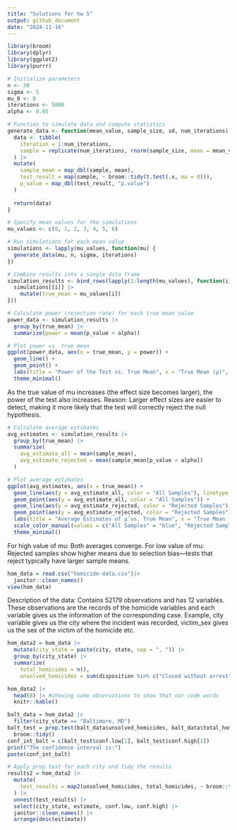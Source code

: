 ```yaml
---
title: "Solutions for hw 5"
output: github_document
date: "2024-11-16"
---
```


```r
library(broom)
library(dplyr)
library(ggplot2)
library(purrr)

# Initialize parameters
n <- 30
sigma <- 5
mu_0 <- 0
iterations <- 5000
alpha <- 0.05
```

```R
# Function to simulate data and compute statistics
generate_data <- function(mean_value, sample_size, sd, num_iterations) {
  data <- tibble(
    iteration = 1:num_iterations,
    sample = replicate(num_iterations, rnorm(sample_size, mean = mean_value, sd = sd), simplify = FALSE)
  ) |>
  mutate(
    sample_mean = map_dbl(sample, mean),
    test_result = map(sample, ~ broom::tidy(t.test(.x, mu = 0))),
    p_value = map_dbl(test_result, "p.value")
  )
  
  return(data)
}

# Specify mean values for the simulations
mu_values <- c(0, 1, 2, 3, 4, 5, 6)

# Run simulations for each mean value
simulations <- lapply(mu_values, function(mu) {
  generate_data(mu, n, sigma, iterations)
})

# Combine results into a single data frame
simulation_results <- bind_rows(lapply(1:length(mu_values), function(i) {
  simulations[[i]] |>
    mutate(true_mean = mu_values[i])
}))
```

```R
# Calculate power (rejection rate) for each true mean value
power_data <- simulation_results |>
  group_by(true_mean) |>
  summarize(power = mean(p_value < alpha))

# Plot power vs. true mean
ggplot(power_data, aes(x = true_mean, y = power)) +
  geom_line() +
  geom_point() +
  labs(title = "Power of the Test vs. True Mean", x = "True Mean (μ)", y = "Power (Rejection Rate)") +
  theme_minimal()
```

As the true value of mu increases (the effect size becomes larger), the power of the test also increases. Reason: Larger effect sizes are easier to detect, making it more likely that the test will correctly reject the null hypothesis.

```R
# Calculate average estimates
avg_estimates <- simulation_results |>
  group_by(true_mean) |>
  summarize(
    avg_estimate_all = mean(sample_mean),
    avg_estimate_rejected = mean(sample_mean[p_value < alpha])
  )

# Plot average estimates
ggplot(avg_estimates, aes(x = true_mean)) +
  geom_line(aes(y = avg_estimate_all, color = "All Samples"), linetype = "dotted") +
  geom_point(aes(y = avg_estimate_all, color = "All Samples")) +
  geom_line(aes(y = avg_estimate_rejected, color = "Rejected Samples"), linetype = "solid") +
  geom_point(aes(y = avg_estimate_rejected, color = "Rejected Samples")) +
  labs(title = "Average Estimates of μ̂ vs. True Mean", x = "True Mean (μ)", y = "Average Estimate of μ̂", color = "Sample Group") +
  scale_color_manual(values = c("All Samples" = "blue", "Rejected Samples" = "red")) +
  theme_minimal()
```

For high value of mu: Both averages converge.
For low value of mu: Rejected samples show higher means due to selection bias—tests that reject typically have larger sample means.

```R
hom_data = read.csv("homicide-data.csv")|>
  janitor::clean_names()
view(hom_data)
```

Description of the data: Contains 52179 observations and has 12 variables. These observations are the records of the homicide variables and each variable gives us the information of the corresponding case. Example, city variable gives us the city where the incident was recorded, victim_sex gives us the sex of the victim of the homicide etc.

```R
hom_data2 = hom_data |>
  mutate(city_state = paste(city, state, sep = ", ")) |>
  group_by(city_state) |>
  summarize(
    total_homicides = n(),
    unsolved_homicides = sum(disposition %in% c("Closed without arrest", "Open/No arrest")))

hom_data2 |> 
  head(8) |> #showing some observations to show that our code words
  knitr::kable()
```

```R
balt_data = hom_data2 |>
  filter(city_state == "Baltimore, MD")
balt_test = prop.test(balt_data$unsolved_homicides, balt_data$total_homicides) |>
  broom::tidy()
conf_int_balt = c(balt_test$conf.low[1], balt_test$conf.high[1])
print("The confidence interval is:")
paste(conf_int_balt)
```

```R
# Apply prop.test for each city and tidy the results
results2 = hom_data2 |>
  mutate(
    test_results = map2(unsolved_homicides, total_homicides, ~ broom::tidy(prop.test(.x, .y)))
  ) |>
  unnest(test_results) |>
  select(city_state, estimate, conf.low, conf.high) |>
  janitor::clean_names() |>
  arrange(desc(estimate))
```

